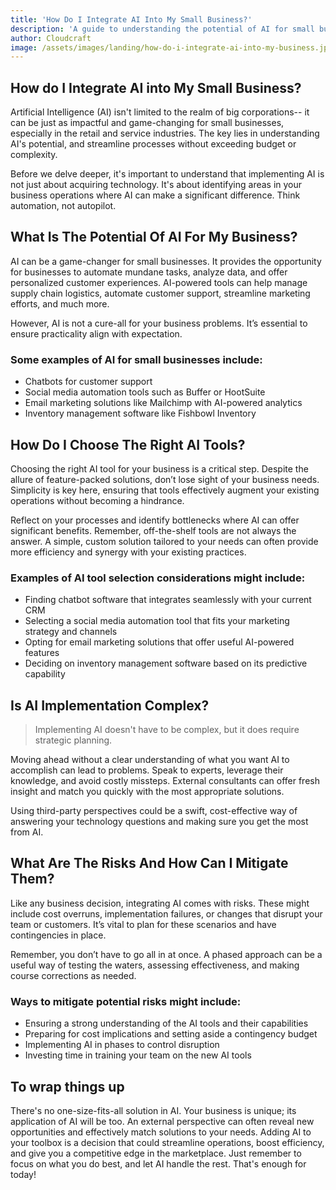 ```yaml
---
title: 'How Do I Integrate AI Into My Small Business?'
description: 'A guide to understanding the potential of AI for small businesses and the steps to effectively integrate it.'
author: Cloudcraft
image: /assets/images/landing/how-do-i-integrate-ai-into-my-business.jpg
---
```


## How do I Integrate AI into My Small Business?

Artificial Intelligence (AI) isn't limited to the realm of big corporations-- it can be just as impactful and game-changing for small businesses, especially in the retail and service industries. The key lies in understanding AI's potential, and streamline processes without exceeding budget or complexity.

Before we delve deeper, it's important to understand that implementing AI is not just about acquiring technology. It's about identifying areas in your business operations where AI can make a significant difference. Think automation, not autopilot.

<ServicesBlurb />

## What Is The Potential Of AI For My Business?

AI can be a game-changer for small businesses. It provides the opportunity for businesses to automate mundane tasks, analyze data, and offer personalized customer experiences. AI-powered tools can help manage supply chain logistics, automate customer support, streamline marketing efforts, and much more.

However, AI is not a cure-all for your business problems. It’s essential to ensure practicality align with expectation.

### Some examples of AI for small businesses include:

 * Chatbots for customer support
 * Social media automation tools such as Buffer or HootSuite
 * Email marketing solutions like Mailchimp with AI-powered analytics
 * Inventory management software like Fishbowl Inventory

## How Do I Choose The Right AI Tools?

Choosing the right AI tool for your business is a critical step. Despite the allure of feature-packed solutions, don’t lose sight of your business needs. Simplicity is key here, ensuring that tools effectively augment your existing operations without becoming a hindrance.

Reflect on your processes and identify bottlenecks where AI can offer significant benefits. Remember, off-the-shelf tools are not always the answer. A simple, custom solution tailored to your needs can often provide more efficiency and synergy with your existing practices.

### Examples of AI tool selection considerations might include:

 * Finding chatbot software that integrates seamlessly with your current CRM
 * Selecting a social media automation tool that fits your marketing strategy and channels 
 * Opting for email marketing solutions that offer useful AI-powered features 
 * Deciding on inventory management software based on its predictive capability 

<GetStartedBlurb />

## Is AI Implementation Complex?

<blockquote>Implementing AI doesn't have to be complex, but it does require strategic planning.</blockquote>

Moving ahead without a clear understanding of what you want AI to accomplish can lead to problems. Speak to experts, leverage their knowledge, and avoid costly missteps. External consultants can offer fresh insight and match you quickly with the most appropriate solutions.

Using third-party perspectives could be a swift, cost-effective way of answering your technology questions and making sure you get the most from AI.

## What Are The Risks And How Can I Mitigate Them?

Like any business decision, integrating AI comes with risks. These might include cost overruns, implementation failures, or changes that disrupt your team or customers. It’s vital to plan for these scenarios and have contingencies in place.

Remember, you don’t have to go all in at once. A phased approach can be a useful way of testing the waters, assessing effectiveness, and making course corrections as needed.

### Ways to mitigate potential risks might include:

 * Ensuring a strong understanding of the AI tools and their capabilities
 * Preparing for cost implications and setting aside a contingency budget 
 * Implementing AI in phases to control disruption 
 * Investing time in training your team on the new AI tools 

## To wrap things up

There's no one-size-fits-all solution in AI. Your business is unique; its application of AI will be too. An external perspective can often reveal new opportunities and effectively match solutions to your needs. Adding AI to your toolbox is a decision that could streamline operations, boost efficiency, and give you a competitive edge in the marketplace. Just remember to focus on what you do best, and let AI handle the rest. That's enough for today!
